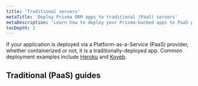 ```yaml
---
title: 'Traditional servers'
metaTitle: 'Deploy Prisma ORM apps to traditional (PaaS) servers'
metaDescription: 'Learn how to deploy your Prisma-backed apps to PaaS providers like Heroku, Koyeb, or AWS EC2'
tocDepth: 2
---
```


<TopBlock>

If your application is deployed via a Platform-as-a-Service (PaaS) provider, whether containerized or not, it is a traditionally-deployed app. Common deployment examples include [Heroku](/orm/prisma-client/deployment/traditional/deploy-to-heroku) and [Koyeb](/orm/prisma-client/deployment/traditional/deploy-to-koyeb).

</TopBlock>

## Traditional (PaaS) guides

<Subsections />
